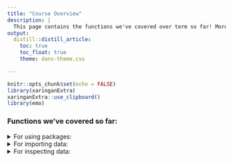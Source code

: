 ```yaml
---
title: "Course Overview"
description: |
  This page contains the functions we've covered over term so far! More coming soon!
output:
  distill::distill_article:
    toc: true
    toc_float: true
    theme: dans-theme.css

---
```


```r
knitr::opts_chunk$set(echo = FALSE)
library(xaringanExtra)
xaringanExtra::use_clipboard()
library(emo)
```

### Functions we've covered so far:

<details>
  <summary>For using packages:</summary>

- `install.packages()`
- `library()`

</details>

<details>
  <summary>For importing data:</summary>

- `readr::read_csv()`
- `haven::read_sav()`

</details>

<details>
  <summary>For inspecting data:</summary>

- `print()`
- `View()`
- `head()`
- `tail()`
- `str()`
- `summary()`
- `names()`
- `ncol()`
- `nrow()`

</details>

<br>

